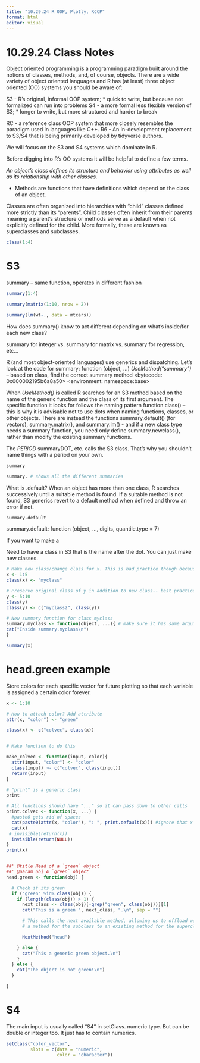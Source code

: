 ```yaml
---
title: "10.29.24 R OOP, Plotly, RCCP"
format: html
editor: visual
---
```


# 10.29.24 Class Notes

Object oriented programming is a programming paradigm built around the notions of classes, methods, and, of course, objects. There are a wide variety of object oriented languages and R has (at least) three object oriented (OO) systems you should be aware of:

S3 - R’s original, informal OOP system;
* quick to write, but because not formalized can run into problems
S4 - a more formal less flexible version of S3;
* longer to write, but more structured and harder to break

RC - a reference class OOP system that more closely resembles the paradigm used in languages like C++.
R6 - An in-development replacement to S3/S4 that is being primarily developed by tidyverse authors.

We will focus on the S3 and S4 systems which dominate in R.

Before digging into R’s OO systems it will be helpful to define a few terms.

*An object’s class defines its structure and behavior using attributes as well as its relationship with other classes.*

* Methods are functions that have definitions which depend on the class of an object.

Classes are often organized into hierarchies with “child” classes defined more strictly than its “parents”. Child classes often inherit from their parents meaning a parent’s structure or methods serve as a default when not explicitly defined for the child. More formally, these are known as superclasses and subclasses.

```r
class(1:4)
```

# S3

summary -- same function, operates in different fashion
```r
summary(1:4)

summary(matrix(1:10, nrow = 2))

summary(lm(wt~., data = mtcars))
```


How does summary() know to act different depending on what's inside/for each new class?

summary for integer vs. summary for matrix vs. summary for regression, etc...

R (and most object-oriented languages) use generics and dispatching. Let’s look at the code for summary:
function (object, ...) 
*UseMethod("summary")* -- based on class, find the correct summary method
<bytecode: 0x000002195b6a8a50>
<environment: namespace:base>

When *UseMethod()* is called R searches for an S3 method based on the name of the generic function and the class of its first argument. The specific function it looks for follows the naming pattern function.class() – this is why it is advisable not to use dots when naming functions, classes, or other objects. There are instead the functions summary.default() (for vectors), summary.matrix(), and summary.lm() - and if a new class type needs a summary function, you need only define summary.newclass(), rather than modify the existing summary functions.

The *PERIOD* summaryDOT, etc. calls the S3 class. That's why you shouldn't name things with a period on your own.
```r
summary

summary. # shows all the different summaries
```

What is .default? When an object has more than one class, R searches successively until a suitable method is found. If a suitable method is not found, S3 generics revert to a default method when defined and throw an error if not.

```r
summary.default
```

summary.default:
function (object, ..., digits, quantile.type = 7) 

If you want to make a 

Need to have a class in S3 that is the name after the dot. You can just make new classes.

```r
# Make new class/change class for x. This is bad practice though because x already has a class that you are rewriting.
x <- 1:5
class(x) <- "myclass"

# Preserve original class of y in addition to new class-- best practice
y <- 5:10
class(y)
class(y) <- c("myclass2", class(y))

# New summary function for class myclass
summary.myclass <- function(object, ...){ # make sure it has same arguments
cat("Inside summary.myclass\n")
}

summary(x)
```


# head.green example
Store colors for each specific vector for future plotting so that each variable is assigned a certain color forever.
```r
x <- 1:10

# How to attach color? Add attribute
attr(x, "color") <- "green"

class(x) <- c("colvec", class(x))


# Make function to do this

make_colvec <- function(input, color){
  attr(input, "color") <- "color"
  class(input) >- c("colvec", class(input))
  return(input)
}

# "print" is a generic class
print

# All functions should have "..." so it can pass down to other calls
print.colvec <- function(x, ...) {
  #paste0 gets rid of spaces
  cat(paste0(attr(x, "color"), ": ", print.default(x))) #ignore that x is color vector, just pring out default
  cat(x)
 # invisible(return(x))
  invisible(return(NULL))
}
print(x)


##' @title Head of a `green` object
##' @param obj A `green` object
head.green <- function(obj) {

  # Check if its green
  if ("green" %in% class(obj)) {
    if (length(class(obj)) > 1) {
      next_class <- class(obj)[-grep("green", class(obj))][1]
      cat("This is a green ", next_class, ".\n", sep = "")

      # This calls the next available method, allowing us to offload work in
      # a method for the subclass to an existing method for the superclass.

      NextMethod("head")

    } else {
      cat("This a generic green object.\n")
    }
  } else {
    cat("The object is not green!\n")
  }

}
```



# S4

The main input is usually called "S4" in setClass. numeric type. But can be double or integer too. It just has to contain numerics.
```r
setClass("color_vector",
         slots = c(data = "numeric",
                   color = "character"))
```











